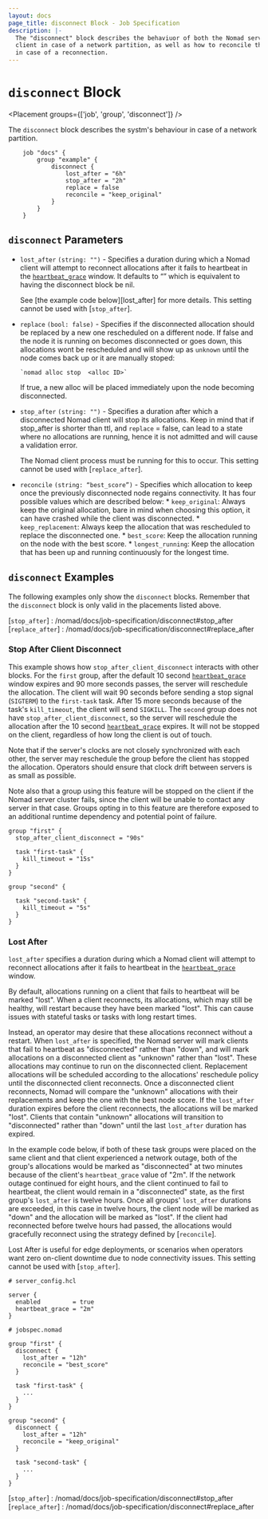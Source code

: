 ```yaml
---
layout: docs
page_title: disconnect Block - Job Specification
description: |-
  The "disconnect" block describes the behaviuor of both the Nomad server and 
  client in case of a network partition, as well as how to reconcile the workloads
  in case of a reconnection.
---
```


# `disconnect` Block

<Placement groups={['job', 'group', 'disconnect']} />

The `disconnect` block describes the systm's behaviour in case of a network 
partition.

```hcl
    job "docs" {
  	    group "example" {
    	    disconnect {
		        lost_after = "6h"
		        stop_after = "2h"
		        replace = false
                reconcile = "keep_original"
     	    }
  	    }
    }

```

## `disconnect` Parameters

- `lost_after` `(string: "")` - Specifies a duration during which a Nomad client
  will attempt to reconnect allocations after it fails to heartbeat
  in the [`heartbeat_grace`] window.  It defaults to “” which is equivalent to 
  having the disconnect block be nil.
  
  See [the example code below][lost_after] for more details. This setting cannot
  be used with [`stop_after`].

- `replace` `(bool: false)` - Specifies if the disconnected allocation should 
  be replaced by a new one rescheduled on a different node. If false and the 
  node it is running on becomes disconnected or goes down, this allocations
  wont be rescheduled and will show up as `unknown` until the node comes back 
  up or it are manually stoped:

  ```plaintext
  `nomad alloc stop  <alloc ID>`
  ```

  If true, a new  alloc will be placed immediately upon the node becoming 
  disconnected.

- `stop_after` `(string: "")` - Specifies a duration after which a disconnected 
  Nomad client will stop its allocations. Keep in mind that if stop_after is 
  shorter than ttl, and `replace` = false, can lead to a state where no allocations
  are running, hence it is not admitted and will cause a validation error.

  The Nomad client process must be running for this to occur. This setting
  cannot be used with [`replace_after`].

- `reconcile` `(string: “best_score”)` - Specifies which allocation to keep once
  the previously disconnected node regains connectivity.
  It has four possible values which are described below:
        * `keep_original`: Always keep the original allocation, bare in mind 
        when choosing this option, it can have crashed while the client was 
        disconnected.
        * `keep_replacement`: Always keep the allocation that was rescheduled 
        to replace the disconnected one.
        * `best_score`: Keep the allocation running on the node with the best 
        score.
        * `longest_running`: Keep the allocation that has been up and running 
        continuously for the longest time.


## `disconnect` Examples

The following examples only show the `disconnect` blocks. Remember that the
`disconnect` block is only valid in the placements listed above.

[`heartbeat_grace`]: /nomad/docs/configuration/server#heartbeat_grace
[`stop_after`] : /nomad/docs/job-specification/disconnect#stop_after
[`replace_after`] : /nomad/docs/job-specification/disconnect#replace_after

### Stop After Client Disconnect

This example shows how `stop_after_client_disconnect` interacts with
other blocks. For the `first` group, after the default 10 second
[`heartbeat_grace`] window expires and 90 more seconds passes, the
server will reschedule the allocation. The client will wait 90 seconds
before sending a stop signal (`SIGTERM`) to the `first-task`
task. After 15 more seconds because of the task's `kill_timeout`, the
client will send `SIGKILL`. The `second` group does not have
`stop_after_client_disconnect`, so the server will reschedule the
allocation after the 10 second [`heartbeat_grace`] expires. It will
not be stopped on the client, regardless of how long the client is out
of touch.

Note that if the server's clocks are not closely synchronized with
each other, the server may reschedule the group before the client has
stopped the allocation. Operators should ensure that clock drift
between servers is as small as possible.

Note also that a group using this feature will be stopped on the
client if the Nomad server cluster fails, since the client will be
unable to contact any server in that case. Groups opting in to this
feature are therefore exposed to an additional runtime dependency and
potential point of failure.

```hcl
group "first" {
  stop_after_client_disconnect = "90s"

  task "first-task" {
    kill_timeout = "15s"
  }
}

group "second" {

  task "second-task" {
    kill_timeout = "5s"
  }
}
```

### Lost After

`lost_after` specifies a duration during which a Nomad client will
attempt to reconnect allocations after it fails to heartbeat in the
[`heartbeat_grace`] window.

By default, allocations running on a client that fails to heartbeat will be
marked "lost". When a client reconnects, its allocations, which may still be
healthy, will restart because they have been marked "lost". This can cause
issues with stateful tasks or tasks with long restart times.

Instead, an operator may desire that these allocations reconnect without a
restart. When `lost_after` is specified, the Nomad server will mark
clients that fail to heartbeat as "disconnected" rather than "down", and will
mark allocations on a disconnected client as "unknown" rather than "lost". These
allocations may continue to run on the disconnected client. Replacement
allocations will be scheduled according to the allocations' reschedule policy
until the disconnected client reconnects. Once a disconnected client reconnects,
Nomad will compare the "unknown" allocations with their replacements and keep
the one with the best node score. If the `lost_after` duration
expires before the client reconnects, the allocations will be marked "lost".
Clients that contain "unknown" allocations will transition to "disconnected"
rather than "down" until the last `lost_after` duration has expired.

In the example code below, if both of these task groups were placed on the same
client and that client experienced a network outage, both of the group's
allocations would be marked as "disconnected" at two minutes because of the
client's `heartbeat_grace` value of "2m". If the network outage continued for
eight hours, and the client continued to fail to heartbeat, the client would
remain in a "disconnected" state, as the first group's `lost_after`
is twelve hours. Once all groups' `lost_after` durations are
exceeded, in this case in twelve hours, the client node will be marked as "down"
and the allocation will be marked as "lost". If the client had reconnected
before twelve hours had passed, the allocations would gracefully reconnect
using the strategy defined by [`reconcile`].

Lost After is useful for edge deployments, or scenarios when
operators want zero on-client downtime due to node connectivity issues. This
setting cannot be used with [`stop_after`].

```hcl
# server_config.hcl

server {
  enabled         = true
  heartbeat_grace = "2m"
}
```

```hcl
# jobspec.nomad

group "first" {
  disconnect {
    lost_after = "12h"
    reconcile = "best_score"
  }

  task "first-task" {
    ...
  }
}

group "second" {
  disconnect {
    lost_after = "12h"
    reconcile = "keep_original"
  }

  task "second-task" {
    ...
  }
}
```

[`heartbeat_grace`]: /nomad/docs/configuration/server#heartbeat_grace
[`stop_after`] : /nomad/docs/job-specification/disconnect#stop_after
[`replace_after`] : /nomad/docs/job-specification/disconnect#replace_after
